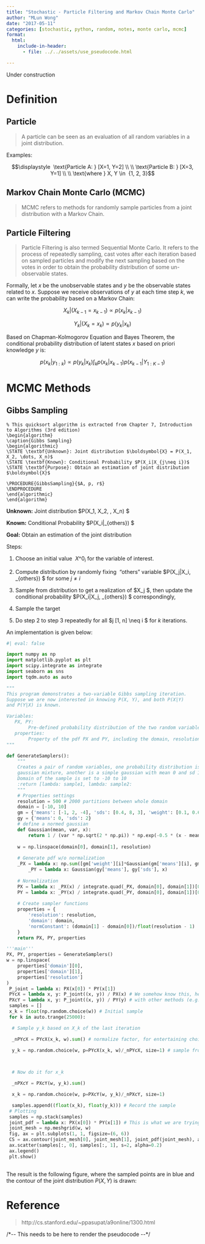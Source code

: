 ```yaml
---
title: "Stochastic - Particle Filtering and Markov Chain Monte Carlo"
author: "MLun Wong"
date: "2017-05-11"
categories: [stochastic, python, random, notes, monte carlo, mcmc]
format:
  html:
    include-in-header:
      - file: ../../assets/use_pseudocode.html

---
```


::: callout-caution
Under construction
:::

# Definition

## Particle

> A particle can be seen as an evaluation of all random variables in a joint distribution.

Examples:

$$\displaystyle  \text{Particle A: } [X=1, Y=2] \\ \\ \text{Particle B: } [X=3, Y=1] \\ \\ \text{where } X, Y \in  {1, 2, 3}$$

## Markov Chain Monte Carlo (MCMC)

> MCMC refers to methods for randomly sample particles from a joint distribution with a Markov Chain.

## Particle Filtering

> Particle Filtering is also termed Sequential Monte Carlo. It refers to the process of repeatedly sampling, cast votes after each iteration based on sampled particles and modify the next sampling based on the votes in order to obtain the probability distribution of some un-observable states.

Formally, let $x$ be the unobservable states and $y$ be the observable states related to $x$. Suppose we receive observations of $y$ at each time step $k$, we can write the probability based on a Markov Chain:

$$\displaystyle X_k|(X_{k-1} =x_{k-1}) \propto p(x_k|x_{k-1})$$

$$\displaystyle Y_k|(X_{k} =x_{k}) \propto p(y_k|x_{k})$$

Based on Chapman-Kolmogorov Equation and Bayes Theorem, the conditional probability distribution of latent states $x$ based on priori knowledge $y$ is:

$$\displaystyle p(x_k|y_{1:k}) \propto p(y_k|x_k)\int_k p(x_k|x_{k-1})p(x_{k-1}|Y_{1:K-1})$$

# MCMC Methods

## Gibbs Sampling


```pseudocode
% This quicksort algorithm is extracted from Chapter 7, Introduction to Algorithms (3rd edition)
\begin{algorithm}
\caption{Gibbs Sampling}
\begin{algorithmic}
\STATE \textbf{Unknown}: Joint distribution $\boldsymbol{X} = P(X_1, X_2, \dots, X_n)$
\STATE \textbf{Known}: Conditional Probability $P(X_i|X_{j\neq i})$
\STATE \textbf{Purpose}: Obtain an estimation of joint distribution $\boldsymbol{X}$

\PROCEDURE{GibbsSampling}{$A, p, r$}    
\ENDPROCEDURE
\end{algorithmic}
\end{algorithm}
```

**Unknown:** Joint distribution \$P(X_1, X_2, \dots, X_n) \$

**Known:** Conditional Probability \$P(X_i|\vec{X}_{others}) \$

**Goal:** Obtain an estimation of the joint distribution

Steps:

1.  Choose an initial value  $X\^0_i$ for the variable of interest.

2.  Compute distribution by randomly fixing  "others" variable \$P(X_j|X_i, \vec{X}_{others}) \$ for some $j \neq i$

3.  Sample from distribution to get a realization of \$X_j \$, then update the conditional probability \$P(X_i|X_j, \vec{X}_{others}) \$ correspondingly,

4.  Sample the target

5.  Do step 2 to step 3 repeatedly for all \$j \in \[1, n\] \\neq i \$ for *k* iterations.


An implementation is given below:

```python
#| eval: false

import numpy as np
import matplotlib.pyplot as plt
import scipy.integrate as integrate 
import seaborn as sns 
import tqdm.auto as auto  

""" 
This program demonstrates a two-variable Gibbs sampling iteration.  
Suppose we are now interested in knowing P(X, Y), and both P(X|Y)  
and P(Y|X) is known.  

Variables: 
   PX, PY: 
        Pre-defined probability distribution of the two random variable. 
   properties: 
        Property of the pdf PX and PY, including the domain, resolution and a norm constant which is for plotting p.m.f  
""" 

def GenerateSamplers(): 
    """ 
    Creates a pair of random variables, one probability distribution is a 
    gaussian mixture, another is a simple gaussian with mean 0 and sd 10.  
    Domain of the sample is set to -10 to 10  
    :return [lambda: sample1, lambda: sample2: 
    """ 
    # Properties settings 
    resolution = 500 # 2000 partitions between whole domain 
    domain = [-10, 10] 
    gm = {'means': [-1, 2, -4], 'sds': [0.4, 8, 3], 'weight': [0.1, 0.6, 0.3]} 
    gy = {'means': 0, 'sds': 2}  
    # define a normed gaussian 
    def Gaussian(mean, var, x): 
        return 1 / (var * np.sqrt(2 * np.pi)) * np.exp(-0.5 * (x - mean) ** 2 / var ** 2)  
    
    w = np.linspace(domain[0], domain[1], resolution)  
    
    # Generate pdf w/o normalization 
    _PX = lambda x: np.sum([gm['weight'][i]*Gaussian(gm['means'][i], gm['sds'][i], x) for i in range(len(gm['means']))], axis=0)  
        _PY = lambda x: Gaussian(gy['means'], gy['sds'], x)  
    
    # Normalization 
    PX = lambda x: _PX(x) / integrate.quad(_PX, domain[0], domain[1])[0] # quad return mean, sd 
    PY = lambda x: _PY(x) / integrate.quad(_PY, domain[0], domain[1])[0]   
    
    # Create sampler functions 
    properties = {
        'resolution': resolution, 
        'domain': domain, 
        'normConstant': (domain[1] - domain[0])/float(resolution - 1)
    } 
    return PX, PY, properties

'''main'''
PX, PY, properties = GenerateSamplers() 
w = np.linspace(
    properties['domain'][0], 
    properties['domain'][1], 
    properties['resolution']
)  
 P_joint = lambda x: PX(x[0]) * PY(x[1]) 
 PYcX = lambda x, y: P_joint((x, y)) / PX(x) # We somehow know this, here it is the arithmetic form, it could be established 
 PXcY = lambda x, y: P_joint((x, y)) / PY(y) # with other methods (e.g., empirically estimated)      
 samples = [] 
 x_k = float(np.random.choice(w)) # Initial sample 
 for k in auto.trange(25000): 

  # Sample y_k based on X_k of the last iteration 

  _nPYcX = PYcX(x_k, w).sum() # normalize factor, for entertaining choice 

  y_k = np.random.choice(w, p=PYcX(x_k, w)/_nPYcX, size=1) # sample from new probability distribution 

   

  # Now do it for x_k 

  _nPXcY = PXcY(w, y_k).sum() 

  x_k = np.random.choice(w, p=PXcY(w, y_k)/_nPXcY, size=1) 

  samples.append((float(x_k), float(y_k))) # Record the sample       
 # Plotting 
 samples = np.stack(samples) 
 joint_pdf = lambda x: PX(x[0]) * PY(x[1]) # This is what we are trying to estimate  
 joint_mesh = np.meshgrid(w, w) 
 fig, ax = plt.subplots(1, 1, figsize=(6, 6)) 
 CS = ax.contour(joint_mesh[0], joint_mesh[1], joint_pdf(joint_mesh), alpha=0.6, label="Estimated $P(X,Y)$")      
 ax.scatter(samples[:, 0], samples[:, 1], s=2, alpha=0.2) 
 ax.legend() 
 plt.show() 
 
```

The result is the following figure, where the sampled points are in blue and the contour of the joint distribution $P(X, Y)$ is drawn:

# Reference

> http://cs.stanford.edu/\~ppasupat/a9online/1300.html


```{=html}
/*-- This needs to be here to render the pseudocode --*/
<script>
    pseudocode.renderElement(document.getElementsByClassName("pseudocode")[0]);
</script>
```